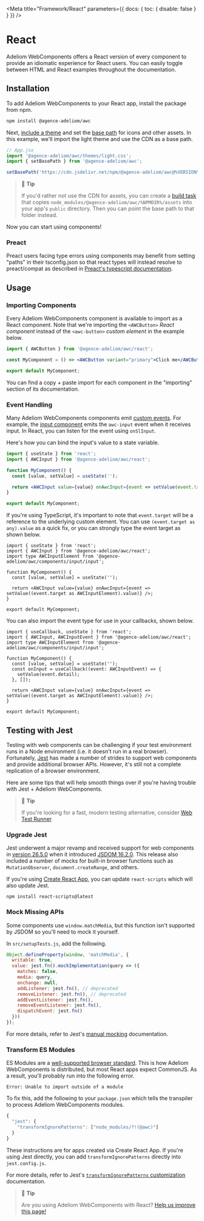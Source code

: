
<Meta title="Framework/React" parameters={{ docs: { toc: { disable: false } } }} />

# React

Adeliom WebComponents offers a React version of every component to provide an idiomatic experience for React users. You can easily toggle between HTML and React examples throughout the documentation.

## Installation

To add Adeliom WebComponents to your React app, install the package from npm.

```bash
npm install @agence-adeliom/awc
```

Next, [include a theme](?path=/docs/getting-started-themes--docs) and set the [base path](?path=/docs/getting-started-installation--docs#setting-the-base-path) for icons and other assets. In this example, we'll import the light theme and use the CDN as a base path.

```jsx
// App.jsx
import '@agence-adeliom/awc/themes/light.css';
import { setBasePath } from '@agence-adeliom/awc';

setBasePath('https://cdn.jsdelivr.net/npm/@agence-adeliom/awc@%VERSION%/%CDNDIR%/');
```

> 📘 **Tip**
>
> If you'd rather not use the CDN for assets, you can create a [build task](https://webpack.js.org/plugins/copy-webpack-plugin/) that copies `node_modules/@agence-adeliom/awc/%NPMDIR%/assets` into your app's `public` directory. Then you can point the base path to that folder instead.

Now you can start using components!

### Preact

Preact users facing type errors using components may benefit from setting "paths" in their tsconfig.json so that react types will instead resolve to preact/compat as described in [Preact's typescript documentation](https://preactjs.com/guide/v10/typescript/#typescript-preactcompat-configuration).

## Usage

### Importing Components

Every Adeliom WebComponents component is available to import as a React component. Note that we're importing the `<AWCButton>` _React component_ instead of the `<awc-button>` _custom element_ in the example below.

```jsx
import { AWCButton } from '@agence-adeliom/awc/react';

const MyComponent = () => <AWCButton variant="primary">Click me</AWCButton>;

export default MyComponent;
```

You can find a copy + paste import for each component in the "importing" section of its documentation.

### Event Handling

Many Adeliom WebComponents components emit [custom events](https://developer.mozilla.org/en-US/docs/Web/API/CustomEvent). For example, the [input component](?path=/docs/components-input--docs) emits the `awc-input` event when it receives input. In React, you can listen for the event using `onSlInput`.

Here's how you can bind the input's value to a state variable.

```jsx
import { useState } from 'react';
import { AWCInput } from '@agence-adeliom/awc/react';

function MyComponent() {
  const [value, setValue] = useState('');

  return <AWCInput value={value} onAwcInput={event => setValue(event.target.value)} />;
}

export default MyComponent;
```

If you're using TypeScript, it's important to note that `event.target` will be a reference to the underlying custom element. You can use `(event.target as any).value` as a quick fix, or you can strongly type the event target as shown below.

```tsx
import { useState } from 'react';
import { AWCInput } from '@agence-adeliom/awc/react';
import type AWCInputElement from '@agence-adeliom/awc/components/input/input';

function MyComponent() {
  const [value, setValue] = useState('');

  return <AWCInput value={value} onAwcInput={event => setValue((event.target as AWCInputElement).value)} />;
}

export default MyComponent;
```

You can also import the event type for use in your callbacks, shown below.

```tsx
import { useCallback, useState } from 'react';
import { AWCInput, AWCInputEvent } from '@agence-adeliom/awc/react';
import type AWCInputElement from '@agence-adeliom/awc/components/input/input';

function MyComponent() {
  const [value, setValue] = useState('');
  const onInput = useCallback((event: AWCInputEvent) => {
    setValue(event.detail);
  }, []);

  return <AWCInput value={value} onAwcInput={event => setValue((event.target as AWCInputElement).value)} />;
}

export default MyComponent;
```

## Testing with Jest

Testing with web components can be challenging if your test environment runs in a Node environment (i.e. it doesn't run in a real browser). Fortunately, [Jest](https://jestjs.io/) has made a number of strides to support web components and provide additional browser APIs. However, it's still not a complete replication of a browser environment.

Here are some tips that will help smooth things over if you're having trouble with Jest + Adeliom WebComponents.

> 📘 **Tip**
>
> If you're looking for a fast, modern testing alternative, consider [Web Test Runner](https://modern-web.dev/docs/test-runner/overview/).

### Upgrade Jest

Jest underwent a major revamp and received support for web components in [version 26.5.0](https://github.com/facebook/jest/blob/main/CHANGELOG.md#2650) when it introduced [JSDOM 16.2.0](https://github.com/jsdom/jsdom/blob/master/Changelog.md#1620). This release also included a number of mocks for built-in browser functions such as `MutationObserver`, `document.createRange`, and others.

If you're using [Create React App](https://reactjs.org/docs/create-a-new-react-app.html#create-react-app), you can update `react-scripts` which will also update Jest.

```
npm install react-scripts@latest
```

### Mock Missing APIs

Some components use `window.matchMedia`, but this function isn't supported by JSDOM so you'll need to mock it yourself.

In `src/setupTests.js`, add the following.

```js
Object.defineProperty(window, 'matchMedia', {
  writable: true,
  value: jest.fn().mockImplementation(query => ({
    matches: false,
    media: query,
    onchange: null,
    addListener: jest.fn(), // deprecated
    removeListener: jest.fn(), // deprecated
    addEventListener: jest.fn(),
    removeEventListener: jest.fn(),
    dispatchEvent: jest.fn()
  }))
});
```

For more details, refer to Jest's [manual mocking](https://jestjs.io/docs/manual-mocks#mocking-methods-which-are-not-implemented-in-jsdom) documentation.

### Transform ES Modules

ES Modules are a [well-supported browser standard](https://hacks.mozilla.org/2018/03/es-modules-a-cartoon-deep-dive/). This is how Adeliom WebComponents is distributed, but most React apps expect CommonJS. As a result, you'll probably run into the following error.

```
Error: Unable to import outside of a module
```

To fix this, add the following to your `package.json` which tells the transpiler to process Adeliom WebComponents modules.

```js
{
  "jest": {
    "transformIgnorePatterns": ["node_modules/?!(@awc)"]
  }
}
```

These instructions are for apps created via Create React App. If you're using Jest directly, you can add `transformIgnorePatterns` directly into `jest.config.js`.

For more details, refer to Jest's [`transformIgnorePatterns` customization](https://jestjs.io/docs/tutorial-react-native#transformignorepatterns-customization) documentation.

> 📘 **Tip**
>
> Are you using Adeliom WebComponents with React? [Help us improve this page!](https://github.com/agence-adeliom/adeliom-webcomponents/blob/main/docs/frameworks/react.md)
